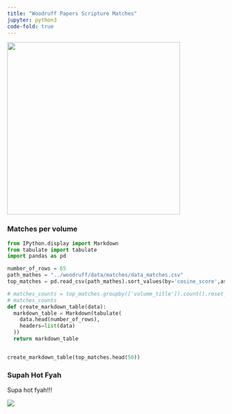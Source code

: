 ```yaml
---
title: "Woodruff Papers Scripture Matches"
jupyter: python3
code-fold: true
---
```


![](../images/wilford_woodruff.png){width=400}


### Matches per volume

```python
from IPython.display import Markdown
from tabulate import tabulate
import pandas as pd

number_of_rows = 65
path_mathes = "../woodruff/data/matches/data_matches.csv"
top_matches = pd.read_csv(path_mathes).sort_values(by='cosine_score',ascending=False)

# matches_counts = top_matches.groupby(['volume_title']).count().reset_index()[['volume_title', 'phrase_woodruff']]
# matches_counts
def create_markdown_table(data):
  markdown_table = Markdown(tabulate(
    data.head(number_of_rows),
    headers=list(data)
  ))
  return markdown_table


create_markdown_table(top_matches.head(50))
```




### Supah Hot Fyah
Supa hot fyah!!!

![](../images/supah_hot_fyah.webp)

